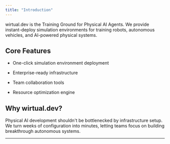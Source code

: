 ```yaml
---
title: "Introduction"
---
```


wirtual.dev is the Training Ground for Physical AI Agents. We provide instant-deploy simulation environments for training robots, autonomous vehicles, and AI-powered physical systems.

## Core Features

* One-click simulation environment deployment

* Enterprise-ready infrastructure

* Team collaboration tools

* Resource optimization engine

## Why wirtual.dev?

Physical AI development shouldn't be bottlenecked by infrastructure setup. We turn weeks of configuration into minutes, letting teams focus on building breakthrough autonomous systems.

***